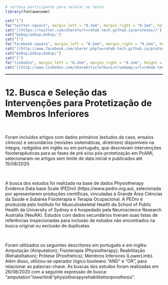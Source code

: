 <br>
<br>
<br>

<p align="right">
```r
# sorteia participante para relatar no texto
library(fontawesome)

cat("[")
fa("twitter-square", margin_left = "0.2em", margin_right = "0.2em", height = "2em", width = "2em")
cat("](https://twitter.com/share?url=rehab-tech.github.io/proteses/)")
cat("&nbsp;&nbsp;&nbsp;")
cat("[")
fa("facebook-square", margin_left = "0.2em", margin_right = "0.2em", height = "2em", width = "2em")
cat("](http://www.facebook.com/sharer.php?u=rehab-tech.github.io/proteses/)")
cat("&nbsp;&nbsp;&nbsp;")
cat("[")
fa("linkedin", margin_left = "0.2em", margin_right = "0.2em", height = "2em", width = "2em")
cat("](http://www.linkedin.com/shareArticle?mini=true&amp;url=rehab-tech.github.io/proteses/)")
```
</p>

<!--script for generating HORIZONTAL LINE-->
<hr style="height:2px;border-width:0;color:#2C3E50;background-color:#2C3E50">

# **12.	Busca e Seleção das Intervenções para Protetização de Membros Inferiores**

<br>

Foram incluídos artigos com dados primários (estudos de caso, ensaios clínicos) e secundários (revisões sistemáticas, diretrizes) disponíveis na integra, redigidos em inglês ou em português, que descrevam intervenções fisioterapêuticas para as fases de pré e/ou pós-protetização em PcAMI, selecionaram-se artigos sem limite de data inicial e publicados até 15/08/2020.

<br>

A busca dos estudos foi realizada na base de dados Physiotherapy Evidence Data base Scale (PEDro) (https://www.pedro.org.au), selecionada por apresentarem produções científicas, vinculadas à Grande Área Ciências da Saúde e Subárea Fisioterapia e Terapia Ocupacional. A PEDro é produzida pelo Institute for Musculoskeletal Health da School of Public Health da University of Sydney e é hospedado pela Neuroscience Research Australia (NeuRA). Estudos com dados secundários tiveram suas listas de referências inspecionadas para inclusão de estudos não encontrados na busca original ou exclusão de duplicatas.

<br>

Foram utilizados os seguintes descritores em português e em inglês: Amputação (Amputation); Fisioterapia (Physiotherapy); Reabilitação (Rehabilitation); Prótese (Prosthetics); Membros Inferiores (LowerLimb). Além disso, utilizou-se operador lógico booleano “AND” e “OR”, para relacionar as palavras-chave. As buscas dos estudos foram realizadas em 26/08/2020 com a seguinte expressão de busca: “amputation*"lowerlimb"*physiotherapy*rehabilitation*prosthesis”.

<br>
